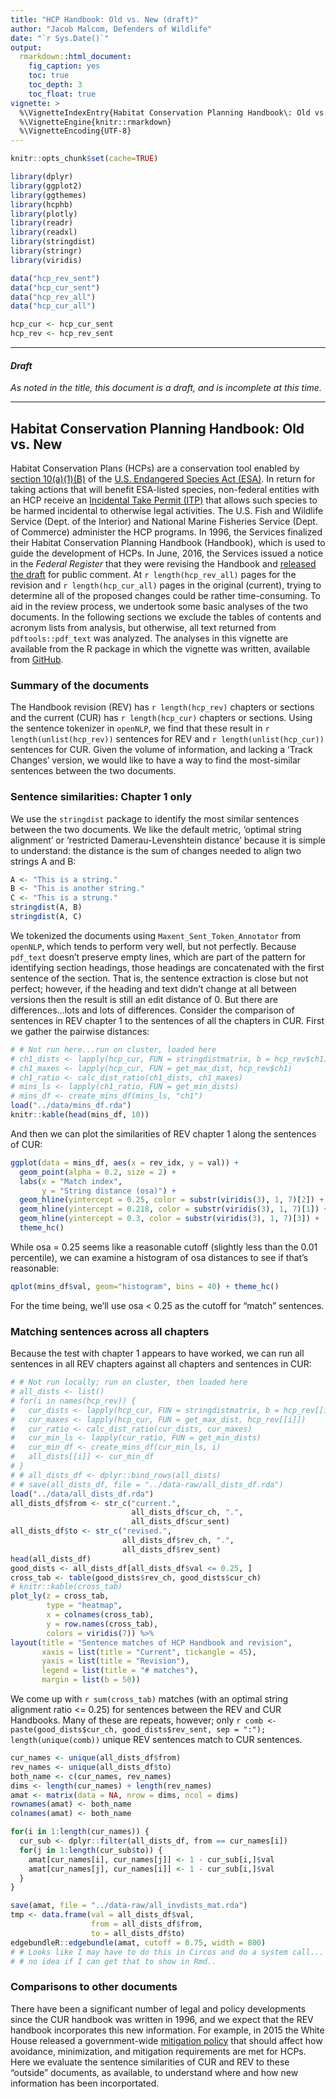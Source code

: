 ```yaml
---
title: "HCP Handbook: Old vs. New (draft)"
author: "Jacob Malcom, Defenders of Wildlife"
date: "`r Sys.Date()`"
output: 
  rmarkdown::html_document:
    fig_caption: yes
    toc: true
    toc_depth: 3
    toc_float: true
vignette: >
  %\VignetteIndexEntry{Habitat Conservation Planning Handbook\: Old vs. New}
  %\VignetteEngine{knitr::rmarkdown}
  %\VignetteEncoding{UTF-8}
---
```


```r
knitr::opts_chunk$set(cache=TRUE)

library(dplyr)
library(ggplot2)
library(ggthemes)
library(hcphb)
library(plotly)
library(readr)
library(readxl)
library(stringdist)
library(stringr)
library(viridis)

data("hcp_rev_sent")
data("hcp_cur_sent")
data("hcp_rev_all")
data("hcp_cur_all")

hcp_cur <- hcp_cur_sent
hcp_rev <- hcp_rev_sent
```

***

#### _Draft_

_As noted in the title, this document is a draft, and is incomplete at this time._

***

## Habitat Conservation Planning Handbook: Old vs. New

Habitat Conservation Plans (HCPs) are a conservation tool enabled by [section 10(a)(1)(B)](https://www.fws.gov/endangered/what-we-do/hcp-overview.html) of the [U.S. Endangered Species Act (ESA)](https://www.fws.gov/endangered/laws-policies/). In return for taking actions that will benefit ESA-listed species, non-federal entities with an HCP receive an [Incidental Take Permit (ITP)](https://www.fws.gov/endangered/esa-library/pdf/HCPBK1.PDF) that allows such species to be harmed incidental to otherwise legal activities. The U.S. Fish and Wildlife Service (Dept. of the Interior) and National Marine Fisheries Service (Dept. of Commerce) administer the HCP programs. In 1996, the Services finalized their Habitat Conservation Planning Handbook (Handbook), which is used to guide the development of HCPs. In June, 2016, the Services issued a notice in the _Federal Register_ that they were revising the Handbook and [released the draft](https://www.regulations.gov/contentStreamer?documentId=FWS-HQ-ES-2016-0004-0002&disposition=attachment&contentType=pdf) for public comment. At `r length(hcp_rev_all)` pages for the revision and `r length(hcp_cur_all)` pages in the original (current), trying to determine all of the proposed changes could be rather time-consuming. To aid in the review process, we undertook some basic analyses of the two documents. In the following sections we exclude the tables of contents and acronym lists from analysis, but otherwise, all text returned from `pdftools::pdf_text` was analyzed. The analyses in this vignette are available from the R package in which the vignette was written, available from [GitHub](https://github.com/jacob-ogre/hcphb).

### Summary of the documents

The Handbook revision (REV) has `r length(hcp_rev)` chapters or sections and the current (CUR) has `r length(hcp_cur)` chapters or sections. Using the sentence tokenizer in `openNLP`, we find that these result in `r length(unlist(hcp_rev))` sentences for REV and `r length(unlist(hcp_cur))` sentences for CUR. Given the volume of information, and lacking a 'Track Changes' version, we would like to have a way to find the most-similar sentences between the two documents.

### Sentence similarities: Chapter 1 only

We use the `stringdist` package to identify the most similar sentences between the two documents. We like the default metric, 'optimal string alignment' or 'restricted Damerau-Levenshtein distance' because it is simple to understand: the distance is the sum of changes needed to align two strings A and B:

```r
A <- "This is a string."
B <- "This is another string."
C <- "This is a strung."
stringdist(A, B)
stringdist(A, C)
```

We tokenized the documents using `Maxent_Sent_Token_Annotator` from `openNLP`, which tends to perform very well, but not perfectly. Because `pdf_text` doesn't preserve empty lines, which are part of the pattern for identifying section headings, those headings are concatenated with the first sentence of the section. That is, the sentence extraction is close but not perfect; however, if the heading and text didn't change at all between versions then the result is still an edit distance of 0. But there are differences...lots and lots of differences. Consider the comparison of sentences in REV chapter 1 to the sentences of all the chapters in CUR. First we gather the pairwise distances:

```r
# # Not run here...run on cluster, loaded here
# ch1_dists <- lapply(hcp_cur, FUN = stringdistmatrix, b = hcp_rev$ch1)
# ch1_maxes <- lapply(hcp_cur, FUN = get_max_dist, hcp_rev$ch1)
# ch1_ratio <- calc_dist_ratio(ch1_dists, ch1_maxes)
# mins_ls <- lapply(ch1_ratio, FUN = get_min_dists)
# mins_df <- create_mins_df(mins_ls, "ch1")
load("../data/mins_df.rda")
knitr::kable(head(mins_df, 10))
```

And then we can plot the similarities of REV chapter 1 along the sentences of CUR:

```r
ggplot(data = mins_df, aes(x = rev_idx, y = val)) +
  geom_point(alpha = 0.2, size = 2) +
  labs(x = "Match index",
       y = "String distance (osa)") +
  geom_hline(yintercept = 0.25, color = substr(viridis(3), 1, 7)[2]) +
  geom_hline(yintercept = 0.218, color = substr(viridis(3), 1, 7)[1]) +
  geom_hline(yintercept = 0.3, color = substr(viridis(3), 1, 7)[3]) +
  theme_hc()
```

While osa = 0.25 seems like a reasonable cutoff (slightly less than the 0.01 percentile), we can examine a histogram of osa distances to see if that's reasonable:

```r
qplot(mins_df$val, geom="histogram", bins = 40) + theme_hc()
```

For the time being, we'll use osa < 0.25 as the cutoff for "match" sentences.

### Matching sentences across all chapters

Because the test with chapter 1 appears to have worked, we can run all sentences in all REV chapters against all chapters and sentences in CUR:

```r
# # Not run locally; run on cluster, then loaded here
# all_dists <- list()
# for(i in names(hcp_rev)) {
#   cur_dists <- lapply(hcp_cur, FUN = stringdistmatrix, b = hcp_rev[[i]])
#   cur_maxes <- lapply(hcp_cur, FUN = get_max_dist, hcp_rev[[i]])
#   cur_ratio <- calc_dist_ratio(cur_dists, cur_maxes)
#   cur_min_ls <- lapply(cur_ratio, FUN = get_min_dists)
#   cur_min_df <- create_mins_df(cur_min_ls, i)
#   all_dists[[i]] <- cur_min_df
# }
# # all_dists_df <- dplyr::bind_rows(all_dists)
# # save(all_dists_df, file = "../data-raw/all_dists_df.rda")
load("../data/all_dists_df.rda")
all_dists_df$from <- str_c("current.", 
                           all_dists_df$cur_ch, ".", 
                           all_dists_df$cur_sent)
all_dists_df$to <- str_c("revised.", 
                         all_dists_df$rev_ch, ".", 
                         all_dists_df$rev_sent)
head(all_dists_df)
good_dists <- all_dists_df[all_dists_df$val <= 0.25, ]
cross_tab <- table(good_dists$rev_ch, good_dists$cur_ch)
# knitr::kable(cross_tab)
plot_ly(z = cross_tab,
        type = "heatmap",
        x = colnames(cross_tab),
        y = row.names(cross_tab),
        colors = viridis(7)) %>%
layout(title = "Sentence matches of HCP Handbook and revision",
       xaxis = list(title = "Current", tickangle = 45), 
       yaxis = list(title = "Revision"), 
       legend = list(title = "# matches"),
       margin = list(b = 50))
```

We come up with `r sum(cross_tab)` matches (with an optimal string alignment ratio <= 0.25) for sentences between the REV and CUR Handbooks. Many of these are repeats, however; only `r comb <- paste(good_dists$cur_ch, good_dists$rev_sent, sep = ":"); length(unique(comb))` unique REV sentences match to CUR sentences.

```r
cur_names <- unique(all_dists_df$from)
rev_names <- unique(all_dists_df$to)
both_name <- c(cur_names, rev_names)
dims <- length(cur_names) + length(rev_names)
amat <- matrix(data = NA, nrow = dims, ncol = dims)
rownames(amat) <- both_name
colnames(amat) <- both_name

for(i in 1:length(cur_names)) {
  cur_sub <- dplyr::filter(all_dists_df, from == cur_names[i])
  for(j in 1:length(cur_sub$to)) {
    amat[cur_names[i], cur_names[j]] <- 1 - cur_sub[i,]$val
    amat[cur_names[j], cur_names[i]] <- 1 - cur_sub[i,]$val
  }
}

save(amat, file = "../data-raw/all_invdists_mat.rda")
tmp <- data.frame(val = all_dists_df$val,
                  from = all_dists_df$from,
                  to = all_dists_df$to)
edgebundleR::edgebundle(amat, cutoff = 0.75, width = 800)
# # Looks like I may have to do this in Circos and do a system call...
# # no idea if I can get that to show in Rmd..

```

### Comparisons to other documents

There have been a significant number of legal and policy developments since the CUR handbook was written in 1996, and we expect that the REV handbook incorporates this new information. For example, in 2015 the White House released a government-wide [mitigation policy](link/to/policy) that should affect how avoidance, minimization, and mitigation requirements are met for HCPs. Here we evaluate the sentence similarities of CUR and REV to these "outside" documents, as available, to understand where and how new information has been incorportated.

